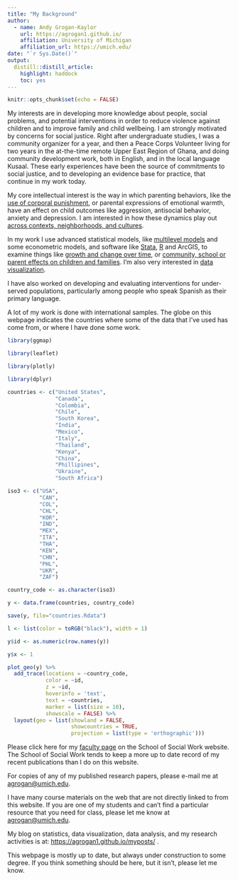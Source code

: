 ```yaml
---
title: "My Background"
author:
  - name: Andy Grogan-Kaylor 
    url: https://agrogan1.github.io/
    affiliation: University of Michigan
    affiliation_url: https://umich.edu/
date: "`r Sys.Date()`"
output:
  distill::distill_article:
    highlight: haddock
    toc: yes
---
```


```r

knitr::opts_chunk$set(echo = FALSE)

```

My interests are in developing more knowledge about people, social problems, and potential interventions in order to reduce violence against children and to improve family and child wellbeing. I am strongly motivated by concerns for social justice.  Right after undergraduate studies, I was a community organizer for a year, and then a Peace Corps Volunteer living for two years in the at-the-time remote Upper East Region of Ghana, and doing community development work, both in English, and in the local language Kusaal.  These early experiences have been the source of commitments to social justice, and to developing an evidence base for practice, that continue in my work today.

My core intellectual interest is the way in which parenting behaviors, like the [use of corporal punishment](https://agrogan1.github.io/research/cp/), or parental expressions of emotional warmth, have an effect on child outcomes like aggression, antisocial behavior, anxiety and depression.  I am interested in how these dynamics play out [across contexts, neighborhoods, and cultures](https://agrogan1.github.io/multilevel/).

In my work I use advanced statistical models, like [multilevel models](https://agrogan1.github.io/multilevel/) and some econometric models, and software like [Stata](https://agrogan1.github.io/#stata-materials), [R](https://agrogan1.github.io/#r-materials) and ArcGIS, to examine things like [growth and change over time](https://agrogan1.github.io/multilevel/), or [community, school or parent effects on children and families](https://agrogan1.github.io/multilevel/).  I’m also very interested in [data visualization](https://agrogan1.github.io/#data-visualization).

I have also worked on developing and evaluating interventions for under-served populations, particularly among people who speak Spanish as their primary language.  

A lot of my work is done with international samples. The globe on this webpage indicates the countries where some of the data that I’ve used has come from, or where I have done some work.

```r

library(ggmap)

library(leaflet)

library(plotly)

library(dplyr)

```

```r

countries <- c("United States", 
               "Canada", 
               "Colombia", 
               "Chile", 
               "South Korea", 
               "India", 
               "Mexico", 
               "Italy", 
               "Thailand", 
               "Kenya", 
               "China", 
               "Phillipines", 
               "Ukraine", 
               "South Africa")

iso3 <- c("USA",
          "CAN",
          "COL",
          "CHL",
          "KOR",
          "IND",
          "MEX",
          "ITA",
          "THA",
          "KEN",
          "CHN",
          "PHL",
          "UKR",
          "ZAF")

country_code <- as.character(iso3)

y <- data.frame(countries, country_code)

save(y, file="countries.Rdata")

```

```r

l <- list(color = toRGB("black"), width = 1)

y$id <- as.numeric(row.names(y))

y$x <- 1

plot_geo(y) %>% 
  add_trace(locations = ~country_code, 
            color = ~id,
            z = ~id,
            hoverinfo = 'text',
            text = ~countries,
            marker = list(size = 10), 
            showscale = FALSE) %>%
  layout(geo = list(showland = FALSE,
                    showcountries = TRUE,
                    projection = list(type = 'orthographic'))) 

```

Please click here for my [faculty page](https://ssw.umich.edu/faculty/profiles/tenure-track/agrogan) on the School of Social Work website.  The School of Social Work tends to keep a more up to date record of my recent publications than I do on this website.

For copies of any of my published research papers, please e-mail me at [agrogan@umich.edu](agrogan@umich.edu).

I have many course materials on the web that are not directly linked to from this website.  If you are one of my students and can’t find a particular resource that you need for class, please let me know at [agrogan@umich.edu](agrogan@umich.edu).

My blog on statistics, data visualization, data analysis, and my research activities is at: [https://agrogan1.github.io/myposts/](https://agrogan1.github.io/myposts/) .  

This webpage is mostly up to date, but always under construction to some degree. If you think something should be here, but it isn’t, please let me know.





